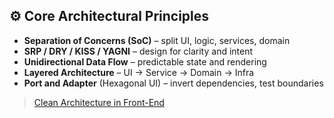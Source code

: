 ## ⚙️ Core Architectural Principles

- **Separation of Concerns (SoC)** – split UI, logic, services, domain
- **SRP / DRY / KISS / YAGNI** – design for clarity and intent
- **Unidirectional Data Flow** – predictable state and rendering
- **Layered Architecture** – UI → Service → Domain → Infra
- **Port and Adapter** (Hexagonal UI) – invert dependencies, test boundaries

> [Clean Architecture in Front-End](https://medium.com/javascript-in-plain-english/clean-architecture-for-frontend-applications-631c7aa779c7)